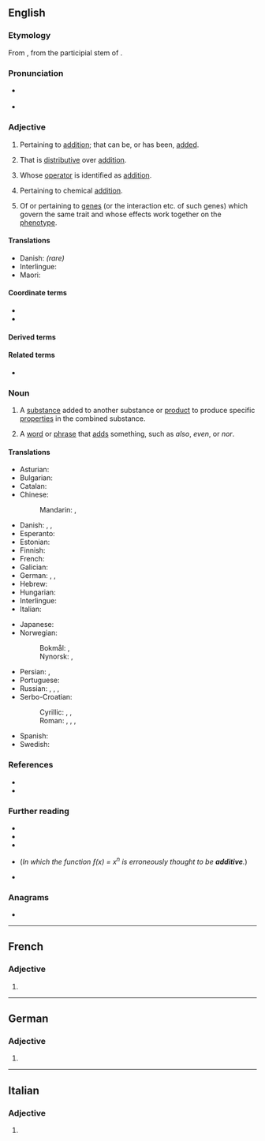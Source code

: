 {{also|Additive|additivé}}
==English==
{{wikipedia}}

===Etymology===
{{PIE root|en|deh₃}}
From {{der|en|LL.|additivus}}, from the participial stem of {{der|en|la|addere||to add}}.

===Pronunciation===
* {{a|UK}} {{IPA|/ˈæ.dɪ.tɪv/|lang=en}}
* {{a|US}} {{IPA|/ˈæ.də.tɪv/|[ˈæ.ɾə.tɪv]|[ˈæ.ɾə.ɾɪv]|lang=en}}

===Adjective===
{{en-adj}}

# {{lb|en|mathematics}} Pertaining to [[addition]]; that can be, or has been, [[added]].
# {{lb|en|mathematics|of a [[function]], etc.}} That is [[distributive#English|distributive]] over [[addition]].
#: {{ux|en|Matrix multiplication is '''additive''', in that <math>M\vec v+M\vec w=M(\vec v+\vec w)</math>.}}
# {{lb|en|group theory|of a group, semigroup, etc.}} Whose [[operator]] is identified as [[addition]].
#: {{ux|en|It is natural to look at a finite cyclic group as an '''additive''' group.}}
# {{lb|en|chemistry}} Pertaining to chemical [[addition]].
# {{lb|en|genetics}} Of or pertaining to [[gene]]s (or the interaction etc. of such genes) which govern the same trait and whose effects work together on the [[phenotype]].

====Translations====
{{trans-top|which can be added}}
* Danish: {{t|da|additiv}} ''(rare)''
* Interlingue: {{t|ie|additiv}}
* Maori: {{t|mi|tāpiripiri }}
{{trans-mid}}
{{trans-bottom}}

====Coordinate terms====
* {{l|en|multiplicative}}
* {{l|en|subtractive}}

====Derived terms====
{{der3|en|additive color
|additive function
|additive group
|additive identity
|additive inverse
|overadditive
|underadditive
}}

====Related terms====
* {{l|en|additivity}}

===Noun===
{{en-noun}}

# A [[substance]] added to another substance or [[product]] to produce specific [[properties]] in the combined substance.
#: {{ux|en|Oil may be used as an '''additive''' in gasoline to improve the lubrication of a small engine.}}
# {{lb|en|grammar}} A [[word]] or [[phrase]] that [[add]]s something, such as ''also'', ''even'', or ''nor''.

====Translations====
{{trans-top|substance added to another substance to produce certain properties}}
* Asturian: {{t|ast|aditivu|m}}
* Bulgarian: {{t+|bg|доба́вка|f}}
* Catalan: {{t|ca|additiu|m}}
* Chinese:
*: Mandarin: {{t+|cmn|添加劑}}, {{t+|cmn|添加剂|tr=tiānjiājì}}
* Danish: {{t|da|tilsætning|c}}, {{t|da|tilsætningsstof|n}}, {{t|da|additiv|n}}
* Esperanto: {{t|eo|aldonaĵo}}
* Estonian: {{t|et|lisaaine}}
* Finnish: {{t+|fi|lisäaine}}
* French: {{t+|fr|additif|f}}
* Galician: {{t+|gl|aditivo|m}}
* German: {{t|de|Zusatzstoff|m}}, {{t+|de|Zusatz|m}}, {{t+|de|Additiv|n}}
* Hebrew: {{t+|he|תּוֹסָף|m|tr=tosaf}}
* Hungarian: {{t+|hu|adalék}}
* Interlingue: {{t|ie|additive}}
* Italian: {{t+|it|additivo|m}}
{{trans-mid}}
* Japanese: {{t|ja|添加剤|tr=てんかざい, tenkazai}}
* Norwegian:
*: Bokmål: {{t|nb|tilsetning|m|f}}, {{t|nb|tilsetningsstoff|n}}
*: Nynorsk: {{t|nn|tilsetning|f}}, {{t|nn|tilsetjingsstoff|n}}
* Persian: {{t|fa|ادیتیو|tr=aditiv}}, {{t+|fa|افزودنی}}
* Portuguese: {{t+|pt|aditivo|m}}
* Russian: {{t+|ru|присадка}}, {{t+|ru|доба́вка|f}}, {{t+|ru|добавле́ние|n}}, {{t+|ru|дополне́ние|n}}
* Serbo-Croatian:
*: Cyrillic: {{t|sh|дода́так|m}}, {{t|sh|при̑мјеса|f}}, {{t|sh|придодатак|m}}
*: Roman: {{t+|sh|dodátak|m}}, {{t+|sh|prȋmjesa|f}}, {{t|sh|pridodatak|m}}, {{t-check|sh|aditiv}}
* Spanish: {{t+|es|aditivo|m}}
* Swedish: {{t+|sv|tillsats|c}}
{{trans-bottom}}

===References===
* {{R:Webster 1913}}
* {{R:Century 1911}}

===Further reading===
* {{pedialite|Additive genetic effects}}
* {{pedialite|Additive polynomial}}
* {{pedialite|Additive utility}}
* {{pedialite|Freshman's dream}} (''In which the function ƒ(x) = x<sup>n</sup> is erroneously thought to be '''additive'''.'')
* {{pedialite|Weakly additive}}

===Anagrams===
* {{anagrams|en|a=addeiitv|davidite}}

----

==French==

===Adjective===
{{head|fr|adjective form}}

# {{feminine singular of|additif|lang=fr}}

----

==German==

===Adjective===
{{head|de|adjective form}}

# {{inflection of|de|additiv||str//mix|nom//acc|f|s|;|str|nom//acc|p|;|wk|nom|all-gender|s|;|wk|acc|f//n|s}}

----

==Italian==

===Adjective===
{{head|it|adjective form}}

# {{feminine plural of|additivo|lang=it}}